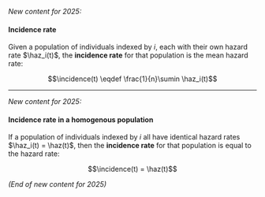 *New content for 2025:*

:::{#def-incidence-rate}
#### Incidence rate

Given a population of individuals indexed by $i$, 
each with their own hazard rate $\haz_i(t)$, 
the **incidence rate** for that population is the mean hazard rate:

$$\incidence(t) \eqdef \frac{1}{n}\sumin \haz_i(t)$$

:::

---

*New content for 2025:*

:::{#thm-homogenous-incidence}

#### Incidence rate in a homogenous population

If a population of individuals indexed by $i$ 
all have identical hazard rates $\haz_i(t) = \haz(t)$, 
then the **incidence rate** for that population 
is equal to the hazard rate:

$$\incidence(t) = \haz(t)$$

:::

*(End of new content for 2025)*
